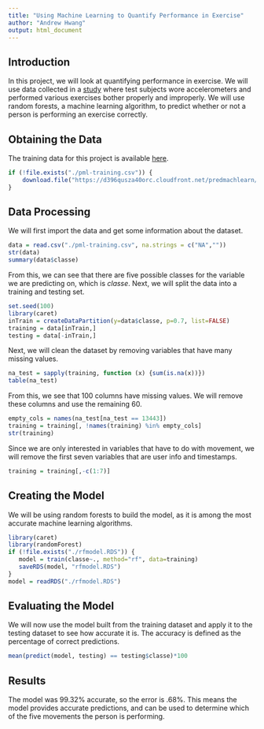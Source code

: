 ```yaml
---
title: "Using Machine Learning to Quantify Performance in Exercise"
author: "Andrew Hwang"
output: html_document
---
```


## Introduction

In this project, we will look at quantifying performance in exercise. We will use data collected in a [study](http://groupware.les.inf.puc-rio.br/har) where test subjects wore accelerometers and performed various exercises bother properly and improperly. We will use random forests, a machine learning algorithm, to predict whether or not a person is performing an exercise correctly.

## Obtaining the Data

The training data for this project is available [here](https://d396qusza40orc.cloudfront.net/predmachlearn/pml-training.csv).

```r
if (!file.exists("./pml-training.csv")) {
    download.file("https://d396qusza40orc.cloudfront.net/predmachlearn/pml-training.csv", "./pml-training.csv", method = "curl")
}
```

## Data Processing

We will first import the data and get some information about the dataset.

```r
data = read.csv("./pml-training.csv", na.strings = c("NA",""))
str(data)
summary(data$classe)
```

From this, we can see that there are five possible classes for the variable we are predicting on, which is *classe*. Next, we will split the data into a training and testing set.

```r
set.seed(100)
library(caret)
inTrain = createDataPartition(y=data$classe, p=0.7, list=FALSE)
training = data[inTrain,]
testing = data[-inTrain,]
```

Next, we will clean the dataset by removing variables that have many missing values.

```r
na_test = sapply(training, function (x) {sum(is.na(x))})
table(na_test)
```

From this, we see that 100 columns have missing values. We will remove these columns and use the remaining 60.

```r
empty_cols = names(na_test[na_test == 13443])
training = training[, !names(training) %in% empty_cols]
str(training)
```

Since we are only interested in variables that have to do with movement, we will remove the first seven variables that are user info and timestamps.

```r
training = training[,-c(1:7)]
```

## Creating the Model

We will be using random forests to build the model, as it is among the most accurate machine learning algorithms.

```r
library(caret)
library(randomForest)
if (!file.exists("./rfmodel.RDS")) {
   model = train(classe~., method="rf", data=training)
   saveRDS(model, "rfmodel.RDS") 
}
model = readRDS("./rfmodel.RDS")
```

## Evaluating the Model

We will now use the model built from the training dataset and apply it to the testing dataset to see how accurate it is. The accuracy is defined as the percentage of correct predictions.

```r
mean(predict(model, testing) == testing$classe)*100
```

## Results

The model was 99.32% accurate, so the error is .68%. This means the model provides accurate predictions, and can be used to determine which of the five movements the person is performing.